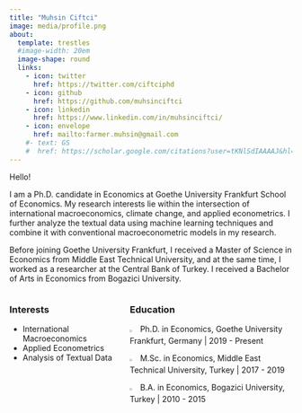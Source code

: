 ```yaml
---
title: "Muhsin Ciftci"
image: media/profile.png
about:
  template: trestles
  #image-width: 20em
  image-shape: round
  links:
    - icon: twitter
      href: https://twitter.com/ciftciphd
    - icon: github
      href: https://github.com/muhsinciftci
    - icon: linkedin
      href: https://www.linkedin.com/in/muhsinciftci/
    - icon: envelope
      href: mailto:farmer.muhsin@gmail.com
    #- text: GS
    #  href: https://scholar.google.com/citations?user=tKNlSdIAAAAJ&hl=en
---
```


::: column-page-left
Hello!

I am a Ph.D. candidate in Economics at Goethe University Frankfurt School of Economics. My research interests lie within the intersection of international macroeconomics, climate change, and applied econometrics. I further analyze the textual data using machine learning techniques and combine it with conventional macroeconometric models in my research.

Before joining Goethe University Frankfurt, I received a Master of Science in Economics from Middle East Technical University, and at the same time, I worked as a researcher at the Central Bank of Turkey. I received a Bachelor of Arts in Economics from Bogazici University.

::: columns
::: {.column width="40%"}
### Interests

-   International Macroeconomics
-   Applied Econometrics
-   Analysis of Textual Data
:::

::: {.column width="60%"}
### Education

![](media/cap.png){width="5%"} Ph.D. in Economics, Goethe University Frankfurt, Germany | 2019 - Present

![](media/cap.png){width="5%"} M.Sc. in Economics, Middle East Technical University, Turkey | 2017 - 2019

![](media/cap.png){width="5%"} B.A. in Economics, Bogazici University, Turkey | 2010 - 2015
:::
:::
:::

